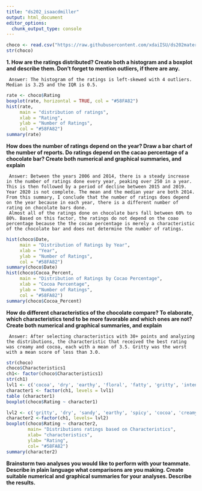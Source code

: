 ```yaml
---
title: "ds202_isaacdmiller"
output: html_document
editor_options: 
  chunk_output_type: console
---
```


```r

choco <- read.csv("https://raw.githubusercontent.com/xdaiISU/ds202materials/master/hwlabs/data/choco.csv")
str(choco)
```
**1. How are the ratings distributed? Create both a histogram and a boxplot and describe them. Don’t forget to mention outliers, if there are any.**

     Answer: The histogram of the ratings is left-skewed with 4 outliers. Median is 3.25 and the IQR is 0.5. 
```r
rate <- choco$Rating
boxplot(rate, horizontal = TRUE, col = "#58FA82")
hist(rate, 
     main = "distribution of ratings",
     xlab = "Rating",
     ylab = "Number of Ratings",
     col = "#58FA82")
summary(rate)
```

**How does the number of ratings depend on the year? Draw a bar chart of the number of reports.
Do ratings depend on the cacao percentage of a chocolate bar? Create both numerical and graphical summaries, and explain**

     Answer: Between the years 2006 and 2014, there is a steady increase in the number of ratings done every year, peaking over 250 in a year. This is then followed by a period of decline between 2015 and 2019. Year 2020 is not complete. The mean and the median year are both 2014. From this summary, I conclude that the number of ratings does depend on the year because in each year, there is a different number of rating on chocolate bars done.
     Almost all of the ratings done on chocolate bars fall between 60% to 80%. Based on this factor, the ratings do not depend on the coao percentage because the the cocao percentage is merely a characteristic of the chocolate bar and does not determine the number of ratings.
```r
hist(choco$Date,
     main = "Distribution of Ratings by Year",
     xlab = "Year",
     ylab = "Number of Ratings",
     col = "#58FA82")
summary(choco$Date)
hist(choco$Cocoa_Percent,
     main = "Distribution of Ratings by Cocao Percentage",
     xlab = "Cocoa Percentage",
     ylab = "Number of Ratings",
     col = "#58FA82")
summary(choco$Cocoa_Percent)
```

**How do different characteristics of the chocolate compare? To elaborate, which characteristics tend to be more favorable and which ones are not? Create both numerical and graphical summaries, and explain**

     Answer: After selecting characteristics with 30+ points and analyzing the distributions, the characteristic that received the best rating was creamy and cocoa, each with a mean of 3.5. Gritty was the worst with a mean score of less than 3.0.
```r
str(choco)
choco$Characteristics1
ch1<- factor(choco$Characteristics1)
str(ch1)
lvl1 <- c('cocoa', 'dry', 'earthy', 'floral', 'fatty', 'gritty', 'intense', 'nutty', 'oily', 'roasty', 'sandy', 'spicy', 'sticky', 'sweet', 'creamy')
character1 <- factor(ch1, levels = lvl1)
table (character1)
boxplot(choco$Rating ~ character1)

lvl2 <- c('gritty', 'dry', 'sandy', 'earthy', 'spicy', 'cocoa', 'creamy')
character2 <-factor(ch1, levels= lvl2)
boxplot(choco$Rating ~ character2,
        main= "Distributions ratings based on Characteristics",
        xlab= "characteristics",
        ylab= "Rating",
        col= "#58FA82")
summary(character2)

```

**Brainstorm two analyses you would like to perform with your teammate. Describe in plain language what comparisons are you making. Create suitable numerical and graphical summaries for your analyses. Describe the results.**
```r

```